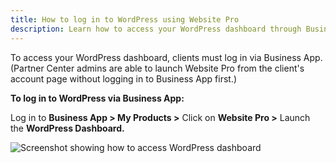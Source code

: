 ```yaml
---
title: How to log in to WordPress using Website Pro
description: Learn how to access your WordPress dashboard through Business App
---
```


To access your WordPress dashboard, clients must log in via Business App. (Partner Center admins are able to launch Website Pro from the client's account page without logging in to Business App first.)

**To log in to WordPress via Business App:**

Log in to **Business App > My Products >** Click on **Website Pro >** Launch the **WordPress Dashboard.**

![Screenshot showing how to access WordPress dashboard](/img/vendasta-products/website/wordpress-login-4416033906583.png)